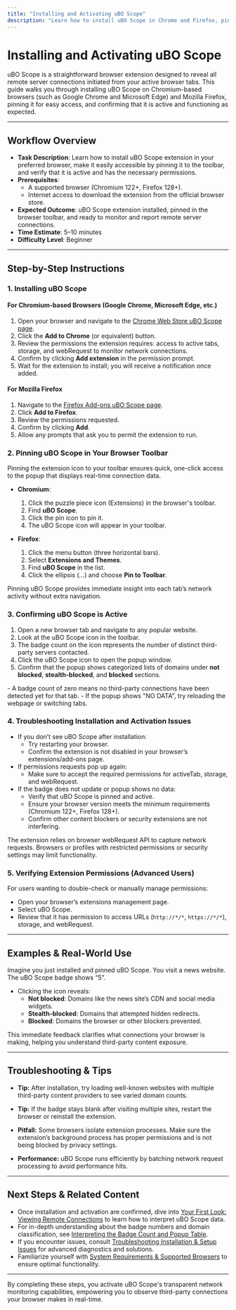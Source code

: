 ```yaml
---
title: "Installing and Activating uBO Scope"
description: "Learn how to install uBO Scope in Chrome and Firefox, pin the extension, and ensure it is active in your browser. Includes troubleshooting tips for installation and basic permissions."
---
```


# Installing and Activating uBO Scope

uBO Scope is a straightforward browser extension designed to reveal all remote server connections initiated from your active browser tabs. This guide walks you through installing uBO Scope on Chromium-based browsers (such as Google Chrome and Microsoft Edge) and Mozilla Firefox, pinning it for easy access, and confirming that it is active and functioning as expected.

---

## Workflow Overview

- **Task Description**: Learn how to install uBO Scope extension in your preferred browser, make it easily accessible by pinning it to the toolbar, and verify that it is active and has the necessary permissions.
- **Prerequisites**:
  - A supported browser (Chromium 122+, Firefox 128+).
  - Internet access to download the extension from the official browser store.
- **Expected Outcome**: uBO Scope extension installed, pinned in the browser toolbar, and ready to monitor and report remote server connections.
- **Time Estimate**: 5–10 minutes
- **Difficulty Level**: Beginner

---

## Step-by-Step Instructions

### 1. Installing uBO Scope

#### For Chromium-based Browsers (Google Chrome, Microsoft Edge, etc.)

1. Open your browser and navigate to the [Chrome Web Store uBO Scope page](https://chromewebstore.google.com/detail/ubo-scope/bbdpgcaljkaaigfcomhidmneffjjjfgp).
2. Click the **Add to Chrome** (or equivalent) button.
3. Review the permissions the extension requires: access to active tabs, storage, and webRequest to monitor network connections.
4. Confirm by clicking **Add extension** in the permission prompt.
5. Wait for the extension to install; you will receive a notification once added.

#### For Mozilla Firefox

1. Navigate to the [Firefox Add-ons uBO Scope page](https://addons.mozilla.org/firefox/addon/ubo-scope/).
2. Click **Add to Firefox**.
3. Review the permissions requested.
4. Confirm by clicking **Add**.
5. Allow any prompts that ask you to permit the extension to run.

### 2. Pinning uBO Scope in Your Browser Toolbar

Pinning the extension icon to your toolbar ensures quick, one-click access to the popup that displays real-time connection data.

- **Chromium**:
  1. Click the puzzle piece icon (Extensions) in the browser's toolbar.
  2. Find **uBO Scope**.
  3. Click the pin icon to pin it.
  4. The uBO Scope icon will appear in your toolbar.

- **Firefox**:
  1. Click the menu button (three horizontal bars).
  2. Select **Extensions and Themes**.
  3. Find **uBO Scope** in the list.
  4. Click the ellipsis (…) and choose **Pin to Toolbar**.

<Tip>
Pinning uBO Scope provides immediate insight into each tab’s network activity without extra navigation.
</Tip>

### 3. Confirming uBO Scope is Active

1. Open a new browser tab and navigate to any popular website.
2. Look at the uBO Scope icon in the toolbar.
3. The badge count on the icon represents the number of distinct third-party servers contacted.
4. Click the uBO Scope icon to open the popup window.
5. Confirm that the popup shows categorized lists of domains under **not blocked**, **stealth-blocked**, and **blocked** sections.

<Tip>
- A badge count of zero means no third-party connections have been detected yet for that tab.
- If the popup shows "NO DATA", try reloading the webpage or switching tabs.
</Tip>

### 4. Troubleshooting Installation and Activation Issues

- If you don’t see uBO Scope after installation:
  - Try restarting your browser.
  - Confirm the extension is not disabled in your browser’s extensions/add-ons page.
- If permissions requests pop up again:
  - Make sure to accept the required permissions for activeTab, storage, and webRequest.
- If the badge does not update or popup shows no data:
  - Verify that uBO Scope is pinned and active.
  - Ensure your browser version meets the minimum requirements (Chromium 122+, Firefox 128+).
  - Confirm other content blockers or security extensions are not interfering.

<Warning>
The extension relies on browser webRequest API to capture network requests. Browsers or profiles with restricted permissions or security settings may limit functionality.
</Warning>

### 5. Verifying Extension Permissions (Advanced Users)

For users wanting to double-check or manually manage permissions:

- Open your browser’s extensions management page.
- Select uBO Scope.
- Review that it has permission to access URLs (`http://*/*`, `https://*/*`), storage, and webRequest.

---

## Examples & Real-World Use

Imagine you just installed and pinned uBO Scope. You visit a news website. The uBO Scope badge shows “5”.

- Clicking the icon reveals:
  - **Not blocked**: Domains like the news site’s CDN and social media widgets.
  - **Stealth-blocked**: Domains that attempted hidden redirects.
  - **Blocked**: Domains the browser or other blockers prevented.

This immediate feedback clarifies what connections your browser is making, helping you understand third-party content exposure.

---

## Troubleshooting & Tips

- **Tip:** After installation, try loading well-known websites with multiple third-party content providers to see varied domain counts.

- **Tip:** If the badge stays blank after visiting multiple sites, restart the browser or reinstall the extension.

- **Pitfall:** Some browsers isolate extension processes. Make sure the extension’s background process has proper permissions and is not being blocked by privacy settings.

- **Performance:** uBO Scope runs efficiently by batching network request processing to avoid performance hits.

---

## Next Steps & Related Content

- Once installation and activation are confirmed, dive into [Your First Look: Viewing Remote Connections](https://docs.example.com/guides/getting-started/first-look-at-connection-data) to learn how to interpret uBO Scope data.
- For in-depth understanding about the badge numbers and domain classification, see [Interpreting the Badge Count and Popup Table](https://docs.example.com/guides/getting-started/understanding-badge-and-table).
- If you encounter issues, consult [Troubleshooting Installation & Setup Issues](https://docs.example.com/getting-started/installation-basics/troubleshooting) for advanced diagnostics and solutions.
- Familiarize yourself with [System Requirements & Supported Browsers](https://docs.example.com/getting-started/installation-basics/system-requirements) to ensure optimal functionality.

---

By completing these steps, you activate uBO Scope's transparent network monitoring capabilities, empowering you to observe third-party connections your browser makes in real-time.